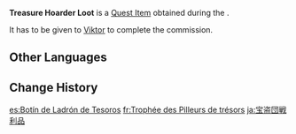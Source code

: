 {{Item Infobox
|id           = 100518
|image        = Item Parcel.png
|type         = Quest Items
|description  = A trophy taken from the Treasure Hoarders. This box is very small and isn't very heavy, and will not be able to contain the arrogance of certain people. But it should be more than enough to keep a lid on their tricks.
|source1      = Obtained during the [[Tales of Winter]] commission in [[Mondstadt]]
}}
'''Treasure Hoarder Loot''' is a [[Quest Item]] obtained during the {{Quest|Tales of Winter}}.

It has to be given to [[Viktor]] to complete the commission.

==Other Languages==
{{Other Languages
|default_hidden = 1
|en      = Treasure Hoarder Loot
|zhs     = 盗宝团战利品
|zhs_rm  = Dàobǎo-tuán Zhànlìpǐn
|zht     = 盜寶團戰利品
|zht_rm  = Dàobǎo-tuán Zhànlìpǐn
|ja      = 宝盗団戦利品
|ja_rm   = Houtoudan Senrihin
|ko      = 보물 사냥단 전리품
|ko_rm   = Bomul Sanyangdan Jeonripum
|es      = Botín de Ladrón de Tesoros
|fr      = Trophée des Pilleurs de trésors
|ru      = Добыча с Похитителей сокровищ
|th      = ของที่ระลึกจากชัยชนะของกองโจรล่าสมบัติ
|th_rm   = 
|vi      = Chiến lợi phẩm từ Đạo Bảo Đoàn
|de      = Beute von Schatzräubern
|id      = Barang dari Treasure Hoarder
|pt      = Saqueamento dos Caçadores de Tesouros
|tr      = Hazine Avcısı Ganimeti
|it      = Bottino del Cacciatore di tesori
}}

==Change History==
{{Change History|1.0}}

[[es:Botín de Ladrón de Tesoros]]
[[fr:Trophée des Pilleurs de trésors]]
[[ja:宝盗団戦利品]]